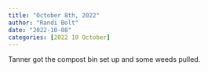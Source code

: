 ```yaml
---
title: "October 8th, 2022"
author: "Randi Bolt"
date: "2022-10-08"
categories: [2022 10 October]
---
```


Tanner got the compost bin set up and some weeds pulled.
